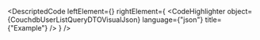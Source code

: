 
<DescriptedCode
  leftElement={<CouchdbUserListQueryDTODesc />}
  rightElement={
    <CodeHighlighter
      object={CouchdbUserListQueryDTOVisualJson}
      language={"json"}
      title={"Example"}
    />
  }
/>
